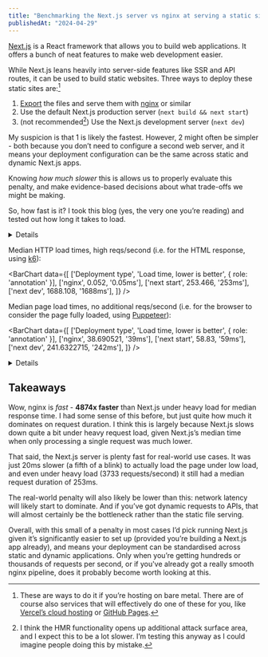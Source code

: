 ```yaml
---
title: "Benchmarking the Next.js server vs nginx at serving a static site"
publishedAt: "2024-04-29"
---
```



[Next.js](https://nextjs.org/) is a React framework that allows you to build web applications. It offers a bunch of neat features to make web development easier.

While Next.js leans heavily into server-side features like SSR and API routes, it can be used to build static websites. Three ways to deploy these static sites are:[^1]

1. [Export](https://nextjs.org/docs/pages/building-your-application/deploying/static-exports) the files and serve them with [nginx](https://nginx.org/) or similar
2. Use the default Next.js production server (`next build && next start`)
3. (not recommended[^2]) Use the Next.js development server (`next dev`)

My suspicion is that 1 is likely the fastest. However, 2 might often be simpler - both because you don’t need to configure a second web server, and it means your deployment configuration can be the same across static and dynamic Next.js apps.

Knowing _how much slower_ this is allows us to properly evaluate this penalty, and make evidence-based decisions about what trade-offs we might be making.

So, how fast is it? I took this blog (yes, the very one you’re reading) and tested out how long it takes to load.

<Details title="Detailed reproduction steps">
Specifically, I took [commit 34df60](https://github.com/domdomegg/domdomegg.github.io/tree/34df6053e2e5c984838e02e86cdc9ee0926d9ab3), ran `npm install` with Node v20.12.2, then ran:

<Details title="nginx">
Tested with nginx/1.25.5 installed via Homebrew.

Create nginx.conf:

```
events {}

http {
    server {
        listen 8080;
        root ./dist;

        index index.html;
        error_page 404 /404.html;

        location / {
            try_files $uri $uri/ $uri.html =404;
        }
    }
}
```

Then run `npm run build && nginx -c $PWD/nginx.conf -p $PWD`
</Details>

<Details title="next start">
Edit `next.config.js` to remove `output: 'export'`

Run `npm run build && PORT=8080 npx next start`
</Details>

<Details title="next dev">
Run `npx next dev --port 8080`
</Details>

Then run [benchmark-next-vs-nginx](https://github.com/domdomegg/benchmark-next-vs-nginx), with `URL_TO_TEST=http://localhost:8080/blog/dont-use-contact-forms/ npm start`
</Details>

Median HTTP load times, high reqs/second (i.e. for the HTML response, using [k6](https://grafana.com/docs/k6/latest/get-started/running-k6/)):

<BarChart data={[
  ['Deployment type', 'Load time, lower is better', { role: 'annotation' }],
  ['nginx', 0.052, '0.05ms'],
  ['next start', 253.466, '253ms'],
  ['next dev', 1688.108, '1688ms'],
]} />

Median page load times, no additional reqs/second (i.e. for the browser to consider the page fully loaded, using [Puppeteer](https://pptr.dev/)):

<BarChart data={[
  ['Deployment type', 'Load time, lower is better', { role: 'annotation' }],
  ['nginx', 38.690521, '39ms'],
  ['next start', 58.83, '59ms'],
  ['next dev', 241.6322715, '242ms'],
]} />

<Details title="Full results">

<div className="overflow-x-auto">
|                     | nginx       | next&nbsp;start | next&nbsp;dev |
|---------------------|-------------|-----------------|---------------|
| load_passes         |         500 |             500 |           500 |
| load_avg            | 41.39144283 |     61.76591118 |    244.250632 |
| load_med            |   38.690521 |           58.83 |   241.6322715 |
| load_p90            |  48.1870875 |      71.9440042 |   266.7428548 |
| load_p95            |  54.7479899 |     77.74398715 |   278.5116128 |
| req_passes          |      285245 |          224018 |         25081 |
| req_duration_avg    | 5.348423601 |     245.8335255 |   1782.082563 |
| req_duration_median |       0.052 |         253.466 |      1688.108 |
| req_duration_p90    |       0.064 |         276.589 |     2267.1042 |
| req_duration_p95    |       0.093 |           280.7 |    2539.82495 |
</div>

[Benchmark source code](https://github.com/domdomegg/benchmark-next-vs-nginx).

</Details>

## Takeaways

Wow, nginx is _fast_ - **4874x faster** than Next.js under heavy load for median response time. I had some sense of this before, but just quite how much it dominates on request duration. I think this is largely because Next.js slows down quite a bit under heavy request load, given Next.js’s median time when only processing a single request was much lower.

That said, the Next.js server is plenty fast for real-world use cases. It was just 20ms slower (a fifth of a blink) to actually load the page under low load, and even under heavy load (3733 requests/second) it still had a median request duration of 253ms.

The real-world penalty will also likely be lower than this: network latency will likely start to dominate. And if you’ve got dynamic requests to APIs, that will almost certainly be the bottleneck rather than the static file serving.

Overall, with this small of a penalty in most cases I’d pick running Next.js given it’s significantly easier to set up (provided you’re building a Next.js app already), and means your deployment can be standardised across static and dynamic applications. Only when you’re getting hundreds or thousands of requests per second, or if you've already got a really smooth nginx pipeline, does it probably become worth looking at this.

[^1]: These are ways to do it if you’re hosting on bare metal. There are of course also services that will effectively do one of these for you, like [Vercel’s cloud hosting](https://vercel.com/frameworks/nextjs) or [GitHub Pages](https://pages.github.com/).

[^2]: I think the HMR functionality opens up additional attack surface area, and I expect this to be a lot slower. I’m testing this anyway as I could imagine people doing this by mistake.
